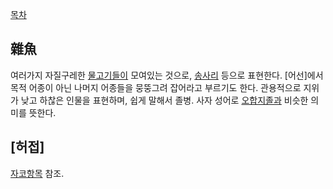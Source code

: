 [[목차]]
== 雜魚 ==
여러가지 자질구레한 [[물고기]]들이 모여있는 것으로, [[송사리]] 등으로 표현한다. [어선]에서 목적 어종이 아닌 나머지 어종들을 뭉뚱그려 잡어라고 부르기도 한다.
관용적으로 지위가 낮고 하찮은 인물을 표현하며, 쉽게 말해서 졸병. 사자 성어로 [[오합지졸]]과 비슷한 의미를 뜻한다.

== [허접] ==
[[자코]]항목 참조.
